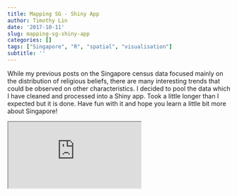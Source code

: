```yaml
---
title: Mapping SG - Shiny App
author: Timothy Lin
date: '2017-10-11'
slug: mapping-sg-shiny-app
categories: []
tags: ["Singapore", "R", "spatial", "visualisation"]
subtitle: ''
---
```


While my previous posts on the Singapore census data focused mainly on the distribution of religious beliefs, there are many interesting trends that could be observed on other characteristics. I decided to pool the data which I have cleaned and processed into a Shiny app. Took a little longer than I expected but it is done. Have fun with it and hope you learn a little bit more about Singapore!

<iframe src="https://timlrx.shinyapps.io/sg-census-shinyapp/"
 onload="this.width=screen.width;this.height=screen.height;"></iframe>